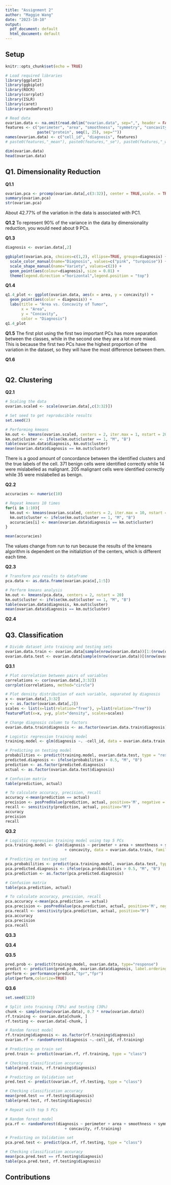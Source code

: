 ```yaml
---
title: "Assignment 2"
author: "Maggie Wang"
date: "2023-10-10"
output:
  pdf_document: default
  html_document: default
---
```


## Setup

```r
knitr::opts_chunk$set(echo = TRUE)
```

```r
# Load required libraries
library(ggplot2)
library(ggbiplot)
library(ROCR)
library(corrplot)
library(ISLR)
library(caret)
library(randomForest)
```

```r
# Read data
ovarian.data <- na.omit(read.delim("ovarian.data", sep=",", header = FALSE))
features <- c("perimeter", "area", "smoothness", "symmetry", "concavity", 
              paste("protein", seq(1, 25), sep=""))
names(ovarian.data) <- c("cell_id", "diagnosis", features) 
# paste0(features,"_mean"), paste0(features,"_se"), paste0(features,"_worst"))

dim(ovarian.data)
head(ovarian.data)
```

## Q1. Dimensionality Reduction

**Q1.1**
```r
ovarian.pca <- prcomp(ovarian.data[,c(3:32)], center = TRUE,scale. = TRUE)
summary(ovarian.pca)
str(ovarian.pca)
```
About 42.77% of the variation in the data is associated with PC1.

**Q1.2**
To represent 90% of the variance in the data by dimensionality reduction, you would need about 9 PCs.

**Q1.3**
```r
diagnosis <- ovarian.data[,2]

ggbiplot(ovarian.pca, choices=c(1,2), ellipse=TRUE, groups=diagnosis) +
  scale_color_manual(name="Diagnosis", values=c("pink", "turquoise")) +
  scale_shape_manual(name="Variety", values=c(2)) +
  geom_point(aes(colour=diagnosis), size = 0.01) +
  theme(legend.direction ="horizontal",legend.position = "top")
```

**Q1.4**
```r
q1.4_plot <- ggplot(ovarian.data, aes(x = area, y = concavity)) +
  geom_point(aes(color = diagnosis)) +
  labs(title = "Area vs. Concavity of Tumor", 
       x = "Area",
       y = "Concavity", 
       color = "Diagnosis")
q1.4_plot
```

**Q1.5**
The first plot using the first two important PCs has more separation between the 
classes, while in the second one they are a lot more mixed. This is because the
first two PCs have the highest proportion of the variation in the dataset, so 
they will have the most difference between them.

**Q1.6**
```r

```

## Q2. Clustering

**Q2.1**
```r
# Scaling the data
ovarian.scaled <- scale(ovarian.data[,c(3:32)])

# Set seed to get reproducible results
set.seed(2)

# Performing kmeans
km.out <- kmeans(ovarian.scaled, centers = 2, iter.max = 1, nstart = 20)
km.out$cluster <- ifelse(km.out$cluster == 1, "M", "B")
table(ovarian.data$diagnosis, km.out$cluster)
mean(ovarian.data$diagnosis == km.out$cluster)
```
There is a good amount of concordance between the identified clusters and the true labels of the cell.
371 benign cells were identified correctly while 14 were mislabelled as malignant.
205 malignant cells were identified correctly while 35 were mislabelled as benign.

**Q2.2**
```r
accuracies <- numeric(10)

# Repeat kmeans 10 times
for(i in 1:10){
  km.out <- kmeans(ovarian.scaled, centers = 2, iter.max = 10, nstart = 20)
  km.out$cluster <- ifelse(km.out$cluster == 1, "M", "B")
  accuracies[i] <- mean(ovarian.data$diagnosis == km.out$cluster)
}

mean(accuracies)

```
The values change from run to run because the results of the kmeans algorithm is dependent on the initializtion of the centers, which is different each time.

**Q2.3**
```r
# Transform pca results to dataframe
pca.data <- as.data.frame(ovarian.pca$x[,1:5])

# Perform kmeans analysis
km.out <- kmeans(pca.data, centers = 2, nstart = 20)
km.out$cluster <- ifelse(km.out$cluster == 1, "M", "B")
table(ovarian.data$diagnosis, km.out$cluster)
mean(ovarian.data$diagnosis == km.out$cluster)
```

**Q2.4**


## Q3. Classification

```r
# Divide dataset into training and testing sets
ovarian.data.train <- ovarian.data[sample(nrow(ovarian.data))[1:(nrow(ovarian.data)/2)],]
ovarian.data.test <- ovarian.data[sample(nrow(ovarian.data))[(nrow(ovarian.data)/2):(nrow(ovarian.data))],]
```

**Q3.1**
```r
# Plot correlation between pairs of variables
correlations <- cor(ovarian.data[,3:32])
corrplot(correlations, method="circle")

# Plot density distribution of each variable, separated by diagnosis
x <- ovarian.data[,3:32]
y <- as.factor(ovarian.data[,2])
scales <- list(x=list(relation="free"), y=list(relation="free"))
featurePlot(x=x, y=y, plot="density", scales=scales)
```
```r
# Change diagnosis column to factors
ovarian.data.train$diagnosis <- as.factor(ovarian.data.train$diagnosis)

# Logistic regression training model
training.model <- glm(diagnosis ~. -cell_id, data = ovarian.data.train, family = binomial)

# Predicting on testing model
probabilities <- predict(training.model, ovarian.data.test, type = "response")
predicted.diagnosis <- ifelse(probabilities > 0.5, "M", "B")
prediction <- as.factor(predicted.diagnosis)
actual <- as.factor(ovarian.data.test$diagnosis)

# Confusion matrix
table(prediction, actual)

# To calculate accuracy, precision, recall
accuracy <-mean(prediction == actual)
precision <- posPredValue(prediction, actual, positive='M', negative = 'B')
recall <- sensitivity(prediction, actual, positive="M")
accuracy
precision
recall

```

**Q3.2**
```r
# Logistic regression training model using top 5 PCs
pca.training.model <- glm(diagnosis ~ perimeter + area + smoothness + symmetry 
                          + concavity, data = ovarian.data.train, family = binomial)

# Predicting on testing set
pca.probabilities <- predict(pca.training.model, ovarian.data.test, type = "response")
pca.predicted.diagnosis <- ifelse(pca.probabilities > 0.5, "M", "B")
pca.prediction <- as.factor(pca.predicted.diagnosis)

# Confusion matrix
table(pca.prediction, actual)

# To calculate accuracy, precision, recall
pca.accuracy <-mean(pca.prediction == actual)
pca.precision <- posPredValue(pca.prediction, actual, positive='M', negative = 'B')
pca.recall <- sensitivity(pca.prediction, actual, positive="M")
pca.accuracy
pca.precision
pca.recall
```

**Q3.3**


**Q3.4**


**Q3.5**
```r
pred.prob <- predict(training.model, ovarian.data, type="response")
predict <- prediction(pred.prob, ovarian.data$diagnosis, label.ordering=c("B","M"))
perform <- performance(predict,"tpr","fpr")
plot(perform,colorize=TRUE)
```

**Q3.6**
```r
set.seed(123)

# Split into training (70%) and testing (30%)
chunk <- sample(nrow(ovarian.data), 0.7 * nrow(ovarian.data))
rf.training <- ovarian.data[chunk, ]
rf.testing <- ovarian.data[-chunk, ]

# Random forest model
rf.training$diagnosis <- as.factor(rf.training$diagnosis)
ovarian.rf <- randomForest(diagnosis ~.-cell_id, rf.training)

# Predicting on train set
pred.train <- predict(ovarian.rf, rf.training, type = "class")

# Checking classification accuracy
table(pred.train, rf.training$diagnosis)

# Predicting on Validation set
pred.test <- predict(ovarian.rf, rf.testing, type = "class")

# Checking classification accuracy
mean(pred.test == rf.testing$diagnosis)                    
table(pred.test, rf.testing$diagnosis)

# Repeat with top 5 PCs

# Random forest model
pca.rf <- randomForest(diagnosis ~ perimeter + area + smoothness + symmetry 
                          + concavity, rf.training)

# Predicting on Validation set
pca.pred.test <- predict(pca.rf, rf.testing, type = "class")

# Checking classification accuracy
mean(pca.pred.test == rf.testing$diagnosis)                    
table(pca.pred.test, rf.testing$diagnosis)

```

## Contributions

